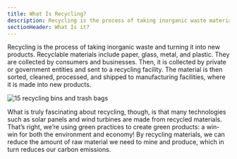 ```yaml
---
title: What Is Recycling?
description: Recycling is the process of taking inorganic waste materials and turning them into new products
sectionHeader: What Is it?
---
```


Recycling is the process of taking inorganic waste and turning it into new products.
Recyclable materials include paper, glass, metal, and plastic.
They are collected by consumers and businesses.
Then, it is collected by private or government entities and sent to a recycling facility.
The material is then sorted, cleaned, processed, and shipped to manufacturing facilities,
where it is made into new products.

![15 recycling bins and trash bags](/images/recycling-what.avif)

What is truly fascinating about recycling, though,
is that many technologies such as solar panels and wind turbines are made from recycled materials.
That’s right, we’re using green practices to create green products:
a win-win for both the environment and economy!
By recycling materials,
we can reduce the amount of raw material we need to mine and produce, which in turn reduces our carbon emissions.
